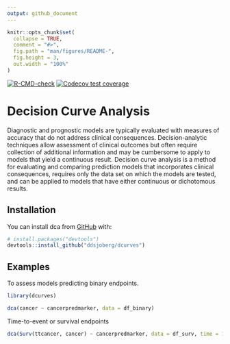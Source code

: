 ```yaml
---
output: github_document
---
```


<!-- README.md is generated from README.Rmd. Please edit that file -->

```r
knitr::opts_chunk$set(
  collapse = TRUE,
  comment = "#>",
  fig.path = "man/figures/README-",
  fig.height = 3,
  out.width = "100%"
)
```


<!-- badges: start -->
[![R-CMD-check](https://github.com/ddsjoberg/dcurves/workflows/R-CMD-check/badge.svg)](https://github.com/ddsjoberg/dcurves/actions)
[![Codecov test coverage](https://codecov.io/gh/ddsjoberg/dcurves/branch/master/graph/badge.svg)](https://codecov.io/gh/ddsjoberg/dcurves?branch=master)
<!-- badges: end -->

# Decision Curve Analysis 

Diagnostic and prognostic models are typically evaluated with measures of accuracy that do not address clinical consequences.
Decision-analytic techniques allow assessment of clinical outcomes but often require collection of additional information and may be cumbersome to apply to models that yield a continuous result.
Decision curve analysis is a method for evaluating and comparing prediction models that incorporates  clinical consequences, requires only the data set on which the models are tested, and can be applied to models that have either continuous or dichotomous results.

## Installation

You can install dca from [GitHub](https://github.com/) with:

``` r
# install.packages("devtools")
devtools::install_github("ddsjoberg/dcurves")
```
## Examples

To assess models predicting binary endpoints.

```r
library(dcurves)

dca(cancer ~ cancerpredmarker, data = df_binary)
```

Time-to-event or survival endpoints

```r
dca(Surv(ttcancer, cancer) ~ cancerpredmarker, data = df_surv, time = 1)
```

